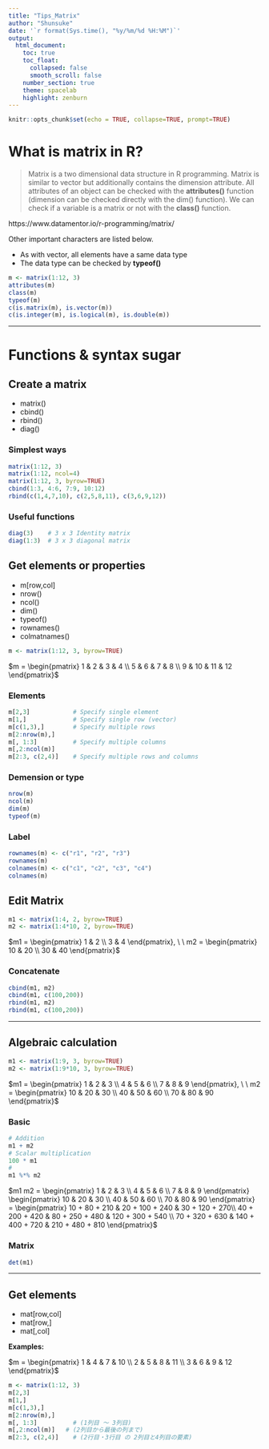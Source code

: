 ```yaml
---
title: "Tips_Matrix"
author: "Shunsuke"
date: '`r format(Sys.time(), "%y/%m/%d %H:%M")`'
output: 
  html_document:
    toc: true
    toc_float: 
      collapsed: false
      smooth_scroll: false
    number_section: true
    theme: spacelab
    highlight: zenburn
---
```



```r
knitr::opts_chunk$set(echo = TRUE, collapse=TRUE, prompt=TRUE)
```

# What is matrix in R?

> Matrix is a two dimensional data structure in R programming.
> Matrix is similar to vector but additionally contains the dimension attribute. All attributes of an object can be checked with the **attributes()** function (dimension can be checked directly with the dim() function).
> We can check if a variable is a matrix or not with the **class()** function.

https://www.datamentor.io/r-programming/matrix/

Other important characters are listed below.

* As with vector, all elements have a same data type
* The data type can be checked by **typeof()**

```r
m <- matrix(1:12, 3)
attributes(m)
class(m)
typeof(m)
c(is.matrix(m), is.vector(m))
c(is.integer(m), is.logical(m), is.double(m))
```


----

# Functions & syntax sugar

## Create a matrix {.tabset}

* matrix()
* cbind()
* rbind()
* diag()

### Simplest ways

```r
matrix(1:12, 3)
matrix(1:12, ncol=4)
matrix(1:12, 3, byrow=TRUE)
cbind(1:3, 4:6, 7:9, 10:12)
rbind(c(1,4,7,10), c(2,5,8,11), c(3,6,9,12))
```

### Useful functions

```r
diag(3)    # 3 x 3 Identity matrix
diag(1:3)  # 3 x 3 diagonal matrix
```


## Get elements or properties {.tabset}

* m[row,col]
* nrow()
* ncol()
* dim()
* typeof()
* rownames()
* colmatnames()


```r
m <- matrix(1:12, 3, byrow=TRUE)
```

$m = \begin{pmatrix} 1 & 2 & 3 & 4 \\ 5 & 6 & 7 & 8 \\ 9 & 10 & 11 & 12 \end{pmatrix}$

### Elements

```r
m[2,3]            # Specify single element
m[1,]             # Specify single row (vector)
m[c(1,3),]        # Specify multiple rows
m[2:nrow(m),]
m[, 1:3]          # Specify multiple columns
m[,2:ncol(m)]
m[2:3, c(2,4)]    # Specify multiple rows and columns
```


### Demension or type

```r
nrow(m)
ncol(m)
dim(m)
typeof(m)
```

### Label

```r
rownames(m) <- c("r1", "r2", "r3")
rownames(m)
colnames(m) <- c("c1", "c2", "c3", "c4")
colnames(m)
```


## Edit Matrix {.tabset}

```r
m1 <- matrix(1:4, 2, byrow=TRUE)
m2 <- matrix(1:4*10, 2, byrow=TRUE)
```

$m1 = \begin{pmatrix} 1 & 2 \\ 3 & 4 \end{pmatrix}, \ \ m2 = \begin{pmatrix} 10 & 20 \\ 30 & 40 \end{pmatrix}$

### Concatenate

```r
cbind(m1, m2)
cbind(m1, c(100,200))
rbind(m1, m2)
rbind(m1, c(100,200))
```

----

## Algebraic calculation {.tabset}

```r
m1 <- matrix(1:9, 3, byrow=TRUE)
m2 <- matrix(1:9*10, 3, byrow=TRUE)
```

$m1 = \begin{pmatrix} 1 & 2 & 3 \\ 4 & 5 & 6 \\ 7 & 8 & 9 \end{pmatrix}, \ \ m2 = \begin{pmatrix} 10 & 20 & 30 \\ 40 & 50 & 60 \\ 70 & 80 & 90 \end{pmatrix}$

### Basic

```r
# Addition
m1 + m2
# Scalar multiplication 
100 * m1
# 
m1 %*% m2
```

$m1 m2 = \begin{pmatrix} 1 & 2 & 3 \\ 4 & 5 & 6 \\ 7 & 8 & 9 \end{pmatrix} \begin{pmatrix} 10 & 20 & 30 \\ 40 & 50 & 60 \\ 70 & 80 & 90 \end{pmatrix} = \begin{pmatrix} 10 + 80 + 210 & 20 + 100 + 240 & 30 + 120 + 270\\ 40 + 200 + 420 & 80 + 250 + 480 & 120 + 300 + 540 \\ 70 + 320 + 630 & 140 + 400 + 720 & 210 + 480 + 810 \end{pmatrix}$

### Matrix

```r
det(m1)
```


----

## Get elements

* mat[row,col]
* mat[row,]
* mat[,col]

**Examples:**

$m = \begin{pmatrix} 1 & 4 & 7 & 10 \\ 2 & 5 & 8 & 11 \\ 3 & 6 & 9 & 12 \end{pmatrix}$

```r
m <- matrix(1:12, 3)
m[2,3]
m[1,]
m[c(1,3),]
m[2:nrow(m),]
m[, 1:3]          # (1列目 ～ 3列目)
m[,2:ncol(m)]   # (2列目から最後の列まで)
m[2:3, c(2,4)]    # (2行目・3行目 の 2列目と4列目の要素)
```



